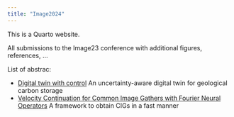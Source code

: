 ```yaml
---
title: "Image2024"
---
```


This is a Quarto website.

All submissions to the Image23 conference with additional figures, references, ...

List of abstrac:

- [Digital twin with control](DigitalTwin/abstract.qmd) An uncertainty-aware digital twin for geological carbon storage
- [Velocity Continuation for Common Image Gathers with Fourier Neural Operators](Rex2024SEG/paper.qmd) A framework to obtain CIGs in a fast manner
